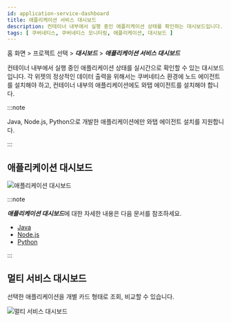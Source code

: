 ```yaml
---
id: application-service-dashboard
title: 애플리케이션 서비스 대시보드
description: 컨테이너 내부에서 실행 중인 애플리케이션 상태를 확인하는 대시보드입니다.
tags: [ 쿠버네티스, 쿠버네티스 모니터링, 애플리케이션, 대시보드 ]
---
```


홈 화면 > 프로젝트 선택 > ***대시보드*** > ***애플리케이션 서비스 대시보드***

컨테이너 내부에서 실행 중인 애플리케이션 상태를 실시간으로 확인할 수 있는 대시보드입니다. 각 위젯의 정상적인 데이터 출력을 위해서는 쿠버네티스 환경에 노드 에이전트를 설치해야 하고, 컨테이너 내부의 애플리케이션에도 와탭 에이전트를 설치해야 합니다. 

:::note

Java, Node.js, Python으로 개발한 애플리케이션에만 와탭 에이전트 설치를 지원합니다.

:::

## 애플리케이션 대시보드

![애플리케이션 대시보드](https://img.whatap.io/media/images/whatap_kubernetes_application_service_dashboard_app.png)

:::note

***애플리케이션 대시보드***에 대한 자세한 내용은 다음 문서를 참조하세요.

* [Java](../java/dashboard-intro)
* [Node.js](../nodejs/dashboard-intro)
* [Python](../python/dashboard-intro)

:::

## 멀티 서비스 대시보드

선택한 애플리케이션을 개별 카드 형태로 조회, 비교할 수 있습니다.

![멀티 서비스 대시보드](https://img.whatap.io/media/images/whatap_kubernetes_application_service_dashboard_multiservice.png)